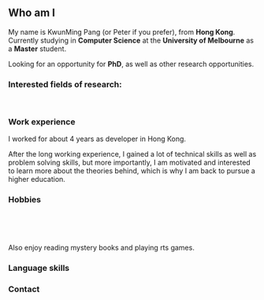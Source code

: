 ## Who am I

My name is KwunMing Pang (or Peter if you prefer), from **Hong Kong**. 
Currently studying in **Computer Science** at the **University of Melbourne** as a **Master** student. 

Looking for an opportunity for **PhD**, as well as other research opportunities. 

### Interested fields of research: 

<Stack direction="row" spacing={1} flexWrap="wrap" useFlexGap>
    <Chip label="Algorithm & Data Structure" />
    <Chip label="Theoretical computer science" />
    <Chip label="Machie learning" />
    <Chip label="Natural language processing" />
    <Chip label="Distributed computing" />
</Stack>

<br/>

<PDFReader file="/assets/Peter_CV.pdf" />

### Work experience

I worked for about 4 years as developer in Hong Kong. 

After the long working experience, I gained a lot of technical skills as well as problem solving skills, but more importantly, I am motivated and interested to learn more about the theories behind, which is why I am back to pursue a higher education. 

### Hobbies

<VideoPlayer file="/assets/peter_here_comes.mp4" />

<br/>

<NextImage src="/assets/2023-11-16-01.jpg"
    width={720}
    height={480}
    alt="doggo image"/>

<br/>

Also enjoy reading mystery books and playing rts games. 

### Language skills

<Stack direction="row" spacing={1} flexWrap="wrap" useFlexGap>
    <Chip label="English" />
    <Chip label="Mandarin" />
    <Chip label="Cantonese" />
    <Chip label="Japanese" />
</Stack>

### Contact

<FollowMe col={false}/>
